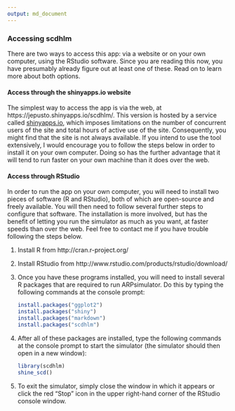 ```yaml
---
output: md_document
---
```


### Accessing scdhlm

There are two ways to access this app: via a website or on your own computer, using the RStudio software. Since you are reading this now, you have presumably already figure out at least one of these. Read on to learn more about both options.

#### Access through the shinyapps.io website

The simplest way to access the app is via the web, at https://jepusto.shinyapps.io/scdhlm/. This version is hosted by a service called [shinyapps.io](https://www.shinyapps.io/), which imposes limitations on the number of concurrent users of the site and total hours of active use of the site. Consequently, you might find that the site is not always available. If you intend to use the tool extensively, I would encourage you to follow the steps below in order to install it on your own computer. Doing so has the further advantage that it will tend to run faster on your own machine than it does over the web. 

#### Access through RStudio

In order to run the app on your own computer, you will need to install two pieces of software (R and RStudio), both of which are open-source and freely available. You will then need to follow several further steps to configure that software. The installation is more involved, but has the benefit of letting you run the simulator as much as you want, at faster speeds than over the web. Feel free to contact me if you have trouble following the steps below.

1. Install R from http://cran.r-project.org/
2. Install RStudio from http://www.rstudio.com/products/rstudio/download/
3. Once you have these programs installed, you will need to install several R packages that are required to run ARPsimulator. Do this by typing the following commands at the console prompt:

    ```r
    install.packages("ggplot2")
    install.packages("shiny")
    install.packages("markdown")
    install.packages("scdhlm")
    ```

5. After all of these packages are installed, type the following commands at the console prompt to start the simulator (the simulator should then open in a new window):

    ```r
    library(scdhlm)
    shine_scd()
    ```

6. To exit the simulator, simply close the window in which it appears or click the red "Stop" icon in the upper right-hand corner of the RStudio console window.
